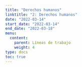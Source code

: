 ```yaml
---
title: "Derechos humanos"
linktitle: "2: Derechos humanos"
date: "2022-03-14"
start_date: "2022-03-14"
end_date: "2022-03-18"
menu:
  content:
    parent: Líneas de trabajo
    weight: 4
type: docs
toc: true
---
```

